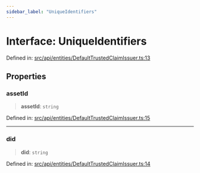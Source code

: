 ```yaml
---
sidebar_label: "UniqueIdentifiers"
---
```


# Interface: UniqueIdentifiers

Defined in: [src/api/entities/DefaultTrustedClaimIssuer.ts:13](https://github.com/PolymeshAssociation/polymesh-sdk/blob/bee6a2fe7a8ce5db42a6982e793782182cde2153/src/api/entities/DefaultTrustedClaimIssuer.ts#L13)

## Properties

### assetId

> **assetId**: `string`

Defined in: [src/api/entities/DefaultTrustedClaimIssuer.ts:15](https://github.com/PolymeshAssociation/polymesh-sdk/blob/bee6a2fe7a8ce5db42a6982e793782182cde2153/src/api/entities/DefaultTrustedClaimIssuer.ts#L15)

***

### did

> **did**: `string`

Defined in: [src/api/entities/DefaultTrustedClaimIssuer.ts:14](https://github.com/PolymeshAssociation/polymesh-sdk/blob/bee6a2fe7a8ce5db42a6982e793782182cde2153/src/api/entities/DefaultTrustedClaimIssuer.ts#L14)
